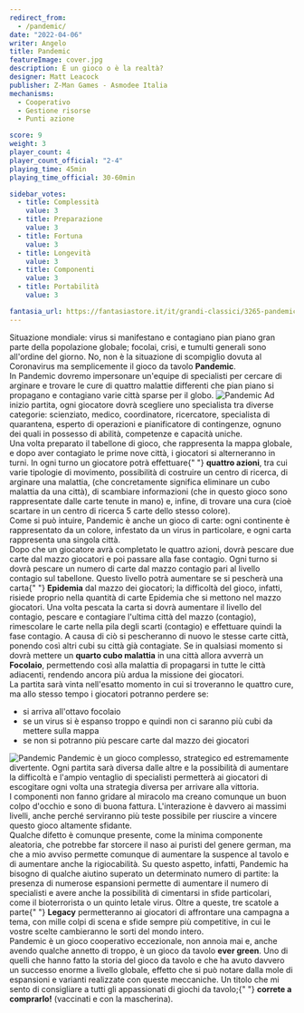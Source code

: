 ```yaml
---
redirect_from:
  - /pandemic/
date: "2022-04-06"
writer: Angelo
title: Pandemic
featureImage: cover.jpg
description: È un gioco o è la realtà?
designer: Matt Leacock
publisher: Z-Man Games - Asmodee Italia
mechanisms:
  - Cooperativo
  - Gestione risorse
  - Punti azione

score: 9
weight: 3
player_count: 4
player_count_official: "2-4"
playing_time: 45min
playing_time_official: 30-60min

sidebar_votes:
  - title: Complessità
    value: 3
  - title: Preparazione
    value: 3
  - title: Fortuna
    value: 3
  - title: Longevità
    value: 3
  - title: Componenti
    value: 3
  - title: Portabilità
    value: 3

fantasia_url: https://fantasiastore.it/it/grandi-classici/3265-pandemic-una-nuova-sfida.html
---
```


<Setting>
  Situazione mondiale: virus si manifestano e contagiano pian piano gran parte
  della popolazione globale; focolai, crisi, e tumulti generali sono all'ordine
  del giorno. No, non è la situazione di scompiglio dovuta al Coronavirus ma
  semplicemente il gioco da tavolo <strong>Pandemic</strong>.
  <br />
  In Pandemic dovremo impersonare un'equipe di specialisti per cercare di
  arginare e trovare le cure di quattro malattie differenti che pian piano si
  propagano e contagiano varie città sparse per il globo.
</Setting>

<img src="./game1.jpg" alt="Pandemic" />

<Rules>
  Ad inizio partita, ogni giocatore dovrà scegliere uno specialista tra diverse
  categorie: scienziato, medico, coordinatore, ricercatore, specialista di
  quarantena, esperto di operazioni e pianificatore di contingenze, ognuno dei
  quali in possesso di abilità, competenze e capacità uniche.
  <br />
  Una volta preparato il tabellone di gioco, che rappresenta la mappa globale, e
  dopo aver contagiato le prime nove città, i giocatori si alterneranno in
  turni. In ogni turno un giocatore potrà effettuare{" "}
  <strong>quattro azioni</strong>, tra cui varie tipologie di movimento,
  possibilità di costruire un centro di ricerca, di arginare una malattia, (che
  concretamente significa eliminare un cubo malattia da una città), di scambiare
  informazioni (che in questo gioco sono rappresentate dalle carte tenute in
  mano) e, infine, di trovare una cura (cioè scartare in un centro di ricerca 5
  carte dello stesso colore).
  <br /> Come si può intuire, Pandemic è anche un gioco di carte: ogni continente
  è rappresentato da un colore, infestato da un virus in particolare, e ogni carta
  rappresenta una singola città.
  <br /> Dopo che un giocatore avrà completato le quattro azioni, dovrà pescare
  due carte dal mazzo giocatori e poi passare alla fase contagio. Ogni turno si
  dovrà pescare un numero di carte dal mazzo contagio pari al livello contagio
  sul tabellone. Questo livello potrà aumentare se si pescherà una carta{" "}
  <strong>Epidemia</strong> dal mazzo dei giocatori; la difficoltà del gioco,
  infatti, risiede proprio nella quantità di carte Epidemia che si mettono nel
  mazzo giocatori. Una volta pescata la carta si dovrà aumentare il livello del
  contagio, pescare e contagiare l'ultima città del mazzo (contagio),
  rimescolare le carte nella pila degli scarti (contagio) e effettuare quindi la
  fase contagio. A causa di ciò si pescheranno di nuovo le stesse carte città,
  ponendo così altri cubi su città già contagiate. Se in qualsiasi momento si
  dovrà mettere un <strong>quarto cubo malattia</strong> in una città allora
  avverrà un <strong>Focolaio</strong>, permettendo così alla malattia di
  propagarsi in tutte le città adiacenti, rendendo ancora più ardua la missione
  dei giocatori.
  <br /> La partita sarà vinta nell'esatto momento in cui si troveranno le quattro
  cure, ma allo stesso tempo i giocatori potranno perdere se:
  <ul>
    <li>si arriva all'ottavo focolaio</li>
    <li>
      se un virus si è espanso troppo e quindi non ci saranno più cubi da
      mettere sulla mappa
    </li>
    <li>se non si potranno più pescare carte dal mazzo dei giocatori</li>
  </ul>
</Rules>

<img src="./game2.jpg" alt="Pandemic" />

<Feedback>
  Pandemic è un gioco complesso, strategico ed estremamente divertente. Ogni
  partita sarà diversa dalle altre e la possibilità di aumentare la difficoltà e
  l'ampio ventaglio di specialisti permetterà ai giocatori di escogitare ogni
  volta una strategia diversa per arrivare alla vittoria.
  <br /> I componenti non fanno gridare al miracolo ma creano comunque un buon colpo
  d'occhio e sono di buona fattura. L'interazione è davvero ai massimi livelli, anche
  perché serviranno più teste possibile per riuscire a vincere questo gioco altamente
  sfidante.
  <br /> Qualche difetto è comunque presente, come la minima componente
  aleatoria, che potrebbe far storcere il naso ai puristi del genere german, ma
  che a mio avviso permette comunque di aumentare la suspence al tavolo e di
  aumentare anche la rigiocabilità. Su questo aspetto, infatti, Pandemic ha
  bisogno di qualche aiutino superato un determinato numero di partite: la
  presenza di numerose espansioni permette di aumentare il numero di specialisti
  e avere anche la possibilità di cimentarsi in sfide particolari, come il
  bioterrorista o un quinto letale virus. Oltre a queste, tre scatole a parte{" "}
  <strong>Legacy</strong> permetteranno ai giocatori di affrontare una campagna
  a tema, con mille colpi di scena e sfide sempre più competitive, in cui le
  vostre scelte cambieranno le sorti del mondo intero.
  <br />
  Pandemic è un gioco cooperativo eccezionale, non annoia mai e, anche avendo
  qualche annetto di troppo, è un gioco da tavolo <strong>ever green</strong>.
  Uno di quelli che hanno fatto la storia del gioco da tavolo e che ha avuto
  davvero un successo enorme a livello globale, effetto che si può notare dalla
  mole di espansioni e varianti realizzate con queste meccaniche. Un titolo che
  mi sento di consigliare a tutti gli appassionati di giochi da tavolo;{" "}
  <strong>correte a comprarlo!</strong> (vaccinati e con la mascherina).
</Feedback>

<Instagram id="CcAfNHRjfpY" />
